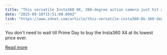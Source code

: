 ```yaml
---
title: "This versatile Insta360 8K, 360-degree action camera just hit an all-time-low price"
date: "2025-09-18T15:51:00.000Z"
link: "https://www.zdnet.com/article/this-versatile-insta360-8k-360-degree-action-camera-just-hit-an-all-time-low-price/"
---
```


You don't need to wait till Prime Day to buy the Insta360 X4 at its lowest price ever.

[Read more](https://www.zdnet.com/article/this-versatile-insta360-8k-360-degree-action-camera-just-hit-an-all-time-low-price/)
